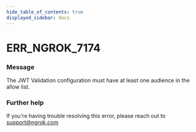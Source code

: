 ```yaml
---
hide_table_of_contents: true
displayed_sidebar: docs
---
```



# ERR_NGROK_7174

### Message
The JWT Validation configuration must have at least one audience in the allow list.

<ErrorDetails error='err_ngrok_7174' />


### Further help
If you're having trouble resolving this error, please reach out to [support@ngrok.com](mailto:support@ngrok.com?subject=Help%20with%20ERR_NGROK_7174)

